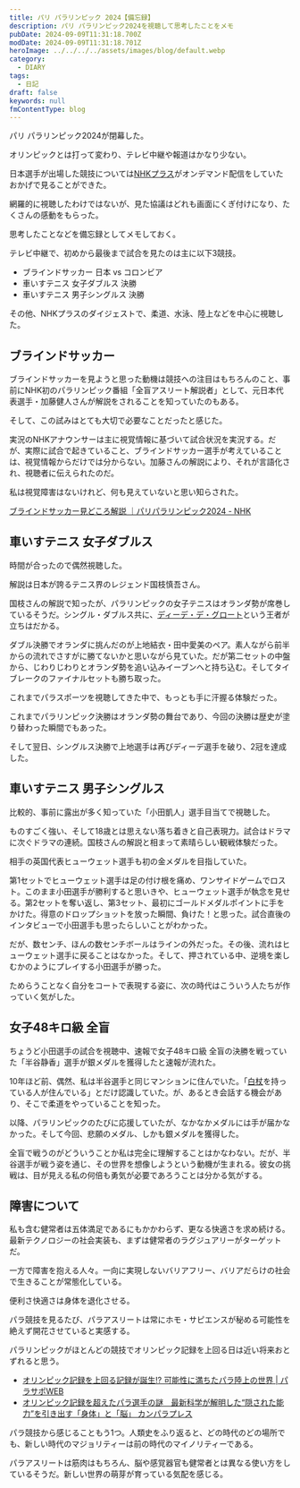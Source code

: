 ```yaml
---
title: パリ パラリンピック 2024【備忘録】
description: パリ パラリンピック2024を視聴して思考したことをメモ
pubDate: 2024-09-09T11:31:18.700Z
modDate: 2024-09-09T11:31:18.701Z
heroImage: ../../../../assets/images/blog/default.webp
category:
  - DIARY
tags:
  - 日記
draft: false
keywords: null
fmContentType: blog
---
```



パリ パラリンピック2024が閉幕した。

<BlogCard
  title='パリ2024パラリンピック競技大会'
  description='パリ2024オリンピック・パラリンピック大会組織委員会公式ウェブサイト'
  url='https://olympics.com/ja/paris-2024/the-games/olympic-paralympic-games/paralympic-games'
  domain='olympics.com'
/>

オリンピックとは打って変わり、テレビ中継や報道はかなり少ない。

日本選手が出場した競技については[NHKプラス](https://plus.nhk.jp/)がオンデマンド配信をしていたおかげで見ることができた。

網羅的に視聴したわけではないが、見た協議はどれも画面にくぎ付けになり、たくさんの感動をもらった。

思考したことなどを備忘録としてメモしておく。

テレビ中継で、初めから最後まで試合を見たのは主に以下3競技。

- ブラインドサッカー 日本 vs コロンビア
- 車いすテニス 女子ダブルス 決勝
- 車いすテニス 男子シングルス 決勝

その他、NHKプラスのダイジェストで、柔道、水泳、陸上などを中心に視聴した。

## ブラインドサッカー

ブラインドサッカーを見ようと思った動機は競技への注目はもちろんのこと、事前にNHK初のパラリンピック番組「全盲アスリート解説者」として、元日本代表選手・加藤健人さんが解説をされることを知っていたのもある。

<BlogCard
  title='音だけを頼りに解説！ パラリンピックのブラインドフットボール中継に出演する全盲アスリートに直撃 - スポーツナビ'
  description='９月１日に行われるパリ2024パラリンピック・ブラインドフットボール日本代表戦の初戦がNHK Eテレで公開生放送される。…'
  url='https://sports.yahoo.co.jp/official/detail/2024082100002-spnaviow'
  domain='sports.yahoo.co.jp'
/>

そして、この試みはとても大切で必要なことだったと感じた。

実況のNHKアナウンサーは主に視覚情報に基づいて試合状況を実況する。だが、実際に試合で起きていること、ブラインドサッカー選手が考えていることは、視覚情報からだけでは分からない。加藤さんの解説により、それが言語化され、視聴者に伝えられたのだ。

私は視覚障害はないけれど、何も見えていないと思い知らされた。

[ブラインドサッカー見どころ解説 ｜パリパラリンピック2024 - NHK](https://www.nhk.jp/g/sports/blog/btskqf9l0/)

## 車いすテニス 女子ダブルス

時間が合ったので偶然視聴した。

解説は日本が誇るテニス界のレジェンド国枝慎吾さん。

<BlogCard
  title='国枝　慎吾（車いすテニス）｜グランドスラム達成の王者｜パラサポWEB'
  description='車いすテニスプレーヤー／パラリンピックの顔である国枝慎吾（くにえだ しんご／KUNIEDA SHINGO）のプロフィールや過去の成績（連勝記録107勝、前人未到のパラリンピックシングルス3連覇、5大会連続のメダルとなった東京、グランドスラム）等を紹介。東京パラリンピック日本代表選手団の主将。フォトギャラリー有り。'
  url='https://www.parasapo.tokyo/featured-athletes/kunieda-shingo'
  domain='www.parasapo.tokyo'
/>

国枝さんの解説で知ったが、パラリンピックの女子テニスはオランダ勢が席巻しているそうだ。シングル・ダブルス共に、[ディーデ・デ・グロート](https://ja.wikipedia.org/wiki/%E3%83%87%E3%82%A3%E3%83%BC%E3%83%87%E3%83%BB%E3%83%87%E3%83%BB%E3%82%B0%E3%83%AD%E3%83%BC%E3%83%88)という王者が立ちはだかる。

ダブル決勝でオランダに挑んだのが上地結衣・田中愛美のペア。素人ながら前半からの流れでさすがに勝てないかと思いながら見ていた。だが第二セットの中盤から、じわりじわりとオランダ勢を追い込みイーブンへと持ち込む。そしてタイブレークのファイナルセットも勝ち取った。

これまでパラスポーツを視聴してきた中で、もっとも手に汗握る体験だった。

これまでパラリンピック決勝はオランダ勢の舞台であり、今回の決勝は歴史が塗り替わった瞬間でもあった。

そして翌日、シングルス決勝で上地選手は再びディーデ選手を破り、2冠を達成した。

<BlogCard
  title='上地結衣が女子シングルスで金！ ダブルスと合わせて2冠達成！パリ2024パラリンピック車いすテニス'
  description='2012年に初めてパラリンピックに出場してから12年。30歳の上地結衣がついにパラリンピック車いすテニス女子シングルスの金メダルに輝いた！上地は前日の女子ダブルスと合わせて2冠を達成した。'
  url='https://olympics.com/ja/news/paris-2024-paralympics-wheelchair-tennis-women-singles-kamiji-yui-gold'
  domain='olympics.com'
/>

## 車いすテニス 男子シングルス

比較的、事前に露出が多く知っていた「小田凱人」選手目当てで視聴した。

<BlogCard
  title='パラリンピック 小田凱人が金メダル 車いすテニス【詳しく】 | NHK'
  description='【NHK】パリパラリンピック、車いすテニスの男子シングルスの決勝で、初出場の18歳、小田凱人（おだ・ときと）選手が、世界ランキング…'
  url='https://www3.nhk.or.jp/news/html/20240907/k10014575751000.html'
  domain='www3.nhk.or.jp'
/>

ものすごく強い、そして18歳とは思えない落ち着きと自己表現力。試合はドラマに次ぐドラマの連続。国枝さんの解説と相まって素晴らしい観戦体験だった。

相手の英国代表ヒューウェット選手も初の金メダルを目指していた。

第1セットでヒューウェット選手は足の付け根を痛め、ワンサイドゲームでロスト。このまま小田選手が勝利すると思いきや、ヒューウェット選手が執念を見せる。第2セットを奪い返し、第3セット、最初にゴールドメダルポイントに手をかけた。得意のドロップショットを放った瞬間、負けた！と思った。試合直後のインタビューで小田選手も思ったらしいことがわかった。

だが、数センチ、ほんの数センチボールはラインの外だった。その後、流れはヒューウェット選手に戻ることはなかった。そして、押されている中、逆境を楽しむかのようにプレイする小田選手が勝った。

ためらうことなく自分をコートで表現する姿に、次の時代はこういう人たちが作っていく気がした。

## 女子48キロ級 全盲

ちょうど小田選手の試合を視聴中、速報で女子48キロ級 全盲の決勝を戦っていた「半谷静香」選手が銀メダルを獲得したと速報が流れた。

<BlogCard
  title='パラリンピック 柔道 半谷静香が銀メダル 女子48キロ級 | NHK'
  description='【NHK】パリパラリンピック、柔道の女子48キロ級、視覚障害の重いクラスで半谷静香選手が銀メダルを獲得しました。半谷選手はパラリン…'
  url='https://www3.nhk.or.jp/news/html/20240905/k10014573811000.html'
  domain='www3.nhk.or.jp'
/>

10年ほど前、偶然、私は半谷選手と同じマンションに住んでいた。「[白杖](https://ja.wikipedia.org/wiki/%E7%99%BD%E6%9D%96)を持っている人が住んでいる」とだけ認識していた。が、あるとき会話する機会があり、そこで柔道をやっていることを知った。

以降、パラリンピックのたびに応援していたが、なかなかメダルには手が届かなかった。そして今回、悲願のメダル、しかも銀メダルを獲得した。

全盲で戦うのがどういうことか私は完全に理解することはかなわない。だが、半谷選手が戦う姿を通じ、その世界を想像しようという動機が生まれる。彼女の挑戦は、目が見える私の何倍も勇気が必要であろうことは分かる気がする。

## 障害について

私も含む健常者は五体満足であるにもかかわらず、更なる快適さを求め続ける。最新テクノロジーの社会実装も、まずは健常者のラグジュアリーがターゲットだ。

一方で障害を抱える人々。一向に実現しないバリアフリー、バリアだらけの社会で生きることが常態化している。

便利さ快適さは身体を退化させる。

パラ競技を見るたび、パラアスリートは常にホモ・サピエンスが秘める可能性を絶えず開花させていると実感する。

パラリンピックがほとんどの競技でオリンピック記録を上回る日は近い将来おとずれると思う。

- [オリンピック記録を上回る記録が誕生!? 可能性に満ちたパラ陸上の世界 | パラサポWEB](https://www.parasapo.tokyo/topics/20929)
- [オリンピック記録を超えたパラ選手の謎　最新科学が解明した“隠された能力”を引き出す「身体」と「脳」 カンパラプレス](http://www.kanpara.com/para/15523/)

パラ競技から感じることもう1つ。人類史をふり返ると、どの時代のどの場所でも、新しい時代のマジョリティーは前の時代のマイノリティーである。

パラアスリートは筋肉はもちろん、脳や感覚器官も健常者とは異なる使い方をしているそうだ。新しい世界の萌芽が育っている気配を感じる。
